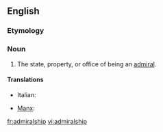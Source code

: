 ==English==

===Etymology===
{{suffix|admiral|ship}}

===Noun===
{{en-noun}}

# The state, property, or office of being an [[admiral]].

====Translations====
{{trans-top|state, property, or office of being an admiral}}
* Italian: {{t|it|ammiragliato|m}}
{{trans-mid}}
* [[Manx]]: {{t|gv|ard-marraghys|m}}
{{trans-bottom}}

[[fr:admiralship]]
[[vi:admiralship]]